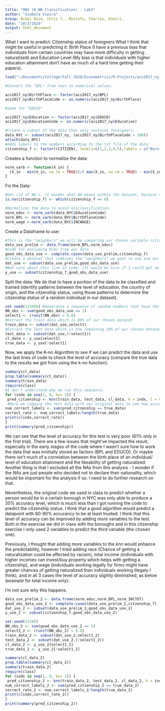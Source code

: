 ```yaml
---
title: "HW3 (K-NN Classification) - Lab3"
author: "Isabela Vieira"
Group: Nikki Reid, Chris T., Mostafa, Charles, Kadiri. 
date: "10/3/2020"
output: html_document
---
```

What I want to predict: Citzenship status of foreigners 
What I think that might be useful in predicting it: Birth Place (I have a previous bias that individuals from certain countries may have more difficulty in getting naturalized) and Education Level (My bias is that individuals with higher education attainment don't have as much of a hard time getting their papers). 
```r
load("~/Documents/College/Fall 2020/Econometrics/R-Projects/acs2017_ny_data.RData")

#Convert the "BPL" from text to numerical values:

acs2017_ny$BirthPlace <- factor(acs2017_ny$BPL)
acs2017_ny$BirthPlaceCode <- as.numeric(acs2017_ny$BirthPlace)

#Same for "EDUCD"

acs2017_ny$Education <- factor(acs2017_ny$EDUCD)
acs2017_ny$EducationCode <- as.numeric(acs2017_ny$Education)

#Create a subset of the data that only contains foreigners:
data_NYC <- subset(acs2017_ny, (acs2017_ny$BirthPlaceCode > 100))
attach(data_NYC)
#Adds labels to the numbers according to the txt file of the data:
citzenship_f <- factor((CITIZEN), levels=c(1,2,3,4,5),labels = c("Born abroad of American parents","Naturalized citizen","Not a citizen","Not a citizen, but has received first papers","Foreign born, citizenship status not reported"))

```

Creates a function to normalize the data:
```r
norm_varb <- function(X_in) {
  (X_in - min(X_in, na.rm = TRUE))/( max(X_in, na.rm = TRUE) - min(X_in, na.rm = TRUE) )
}
```

Fix the Data: 

```r

#Get rid of NA's. (I wonder what NA means within the dataset, because there is an option in which the foreign citzen chooses not to report citzenship status)
is.na(citzenship_f) <- which(citzenship_f == 0)

#Normalizes the data to avoid misclassification:
norm_educ <- norm_varb(data_NYC$EducationCode)
norm_BPL <- norm_varb(data_NYC$BirthPlaceCode)
norm_wage <-norm_varb(data_NYC$INCWAGE)
```

Create a Dataframe to use:

```r
#This is the "neighbors" we will be comparing our chosen variable (citzenship) with. 
data_use_prelim <- data.frame(norm_BPL,norm_educ)
#Code for excluding N/As from our data
good_obs_data_use <- complete.cases(data_use_prelim,citzenship_f)
#Create a dataset that combines the "neighbors" we want to use and our chosen variable now free from N/As
dat_use <- subset(data_use_prelim,good_obs_data_use)
#Not sure about this line of code: (It would be nice if I could get an explanation for this) I guess this y_use will be the untouched data that we will compare our results with?
y_use <- subset(citzenship_f,good_obs_data_use)
```

Split the data: We do that to have a portion of the data to be classified and trained (identify patterns between the level of education, the country of origin, and the citzenship status, using those patterns to determine the citzenship status of a random individual in our dataset). 

```r
set.seed(123456) #Generates a sequence of random numbers that have the same results from 1 to 6 everytime we run this code (I'm nor sure why this is necessary)
NN_obs <- sum(good_obs_data_use == 1)
select1 <- (runif(NN_obs) < 0.8)
#Extract the Train data which is 80% of our chosen dataset 
train_data <- subset(dat_use,select1)
#Extract the Test data which is the remaining 20% of our chosen dataset
test_data <- subset(dat_use,(!select1))
cl_data <- y_use[select1]
true_data <- y_use[!select1]
```

Now, we apply the K-nn Algorithm to see if we can predict the data and use the last lines of code to check the level of accuracy (compare the true data to the results we got from using the k-nn function). 
```r
summary(cl_data)
prop.table(summary(cl_data))
summary(train_data)
require(class)
#I don't understand why we run this sequence:
for (indx in seq(1, 9, by= 2)) {
 pred_citzenship <- knn(train_data, test_data, cl_data, k = indx, l = 0, prob = FALSE, use.all = TRUE)
 #Here we compare the test data with our original data to see how accurate is the prediction
num_correct_labels <- sum(pred_citzenship == true_data)
correct_rate <- num_correct_labels/length(true_data)
print(c(indx,correct_rate))
}
print(summary(pred_citzenship))
```

We can see that the level of accuracy for this test is very poor (61% only in the first trial). There are a few issues that might've impacted the result, especially in the early stages of the code where I wasn't sure how to work the data that was innitially stored as factors (BPL and EDUCD). Or maybe there isn't much of a correlation between the birth place of an individual/ level of education attainment and the likeability of getting naturalized. Another thing is that I excluded all the NAs from this analysis -  I wonder if the NAs are just people who decided not to declare their nationality, which would be important for the analysis if so. I need to do further research on that. 

Nevertheless, the original code we used in class to predict whether a person would be in a certain borough in NYC was only able to produce a 35% accuracy level, which is much less than I got running the code to predict the citzenship status. I think that a good algorithm would predict a datapoint with 80-90% accurancy to be at least trusted. I think that this level of accuracy can be improved by adding more variables to the test. Both in the exercise we did in class with the boroughs and in this citzenship exercise I only used 2 variables to predict the third variable (the chosen one). 


Previously, I thought that adding more variables to the knn would enhance the predictability, however I tried adding race (Chance of getting a naturalization could be affected by racism), total income (individuals with higher incomes can invest/buy property which helps with getting a citzenship), and wage (individuals working legally for firms might have greater chances of getting naturalized than individuals working illegaly I think), and in all 3 cases the level of accuracy slightly diminished, as below (example for total income only): 

I'm not sure why this happens. 

```r
data_use_prelim_2 <- data.frame(norm_educ,norm_BPL,norm_INCTOT)
good_obs_data_use_2 <- complete.cases(data_use_prelim_2,citzenship_f)
dat_use_2 <- subset(data_use_prelim_2,good_obs_data_use_2)
y_use_2 <- subset(citzenship_f,good_obs_data_use_2)

set.seed(12345)
NN_obs_2 <- sum(good_obs_data_use_2 == 1)
select1_2 <- (runif(NN_obs_2) < 0.8)
train_data_2 <- subset(dat_use_2,select1_2)
test_data_2 <- subset(dat_use_2,(!select1_2))
cl_data_2 <- y_use_2[select1_2]
true_data_2 <- y_use_2[!select1_2]

summary(cl_data_2)
prop.table(summary(cl_data_2))
summary(train_data_2)
require(class)
for (indx in seq(1, 9, by= 2)) {
 pred_citzenship_2 <- knn(train_data_2, test_data_2, cl_data_2, k = indx, l = 0, prob = FALSE, use.all = TRUE)
num_correct_labels_2 <- sum(pred_citzenship_2 == true_data_2)
correct_rate_2 <- num_correct_labels_2/length(true_data_2)
print(c(indx,correct_rate_2))
}
print(summary(pred_citzenship_2))
```

                   